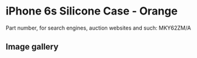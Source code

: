 
# iPhone 6s Silicone Case - Orange

Part number, for search engines, auction websites and such: MKY62ZM/A

## Image gallery

<div style={{ width: "768px" }}>
  <GalleryComponent
    images={[
      {
        original: "/everysource/MKY62.webp",
        thumbnail: "/everypreview/MKY62.webp",
      },
      {
        original: "/everysource/MKY62_AV1_GOLD.webp",
        thumbnail: "/everypreview/MKY62_AV1_GOLD.webp",
      },
      {
        original: "/everysource/MKY62_AV1_SILVER.webp",
        thumbnail: "/everypreview/MKY62_AV1_SILVER.webp",
      },
      {
        original: "/everysource/MKY62_AV1_SPACE_GRAY.webp",
        thumbnail: "/everypreview/MKY62_AV1_SPACE_GRAY.webp",
      }
    ]}
  />
</div>